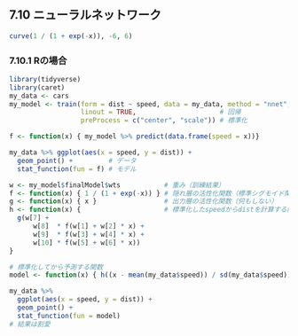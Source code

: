 ## 7.10 ニューラルネットワーク

```r
curve(1 / (1 + exp(-x)), -6, 6)
```

### 7.10.1 Rの場合

```r
library(tidyverse)
library(caret)
my_data <- cars
my_model <- train(form = dist ~ speed, data = my_data, method = "nnet",
                  linout = TRUE,                     # 回帰
                  preProcess = c("center", "scale")) # 標準化
```

```r
f <- function(x) { my_model %>% predict(data.frame(speed = x))}

my_data %>% ggplot(aes(x = speed, y = dist)) +
  geom_point() +         # データ
  stat_function(fun = f) # モデル
```

```r
w <- my_model$finalModel$wts           # 重み（訓練結果）
f <- function(x) { 1 / (1 + exp(-x)) } # 隠れ層の活性化関数（標準シグモイド関数）
g <- function(x) { x }                 # 出力層の活性化関数（何もしない）
h <- function(x) {                     # 標準化したspeedからdistを計算する関数
  g(w[7] +
      w[8]  * f(w[1] + w[2] * x) +
      w[9]  * f(w[3] + w[4] * x) +
      w[10] * f(w[5] + w[6] * x))
}

# 標準化してから予測する関数
model <- function(x) { h((x - mean(my_data$speed)) / sd(my_data$speed)) }

my_data %>%
  ggplot(aes(x = speed, y = dist)) +
  geom_point() +
  stat_function(fun = model)
# 結果は割愛
```

